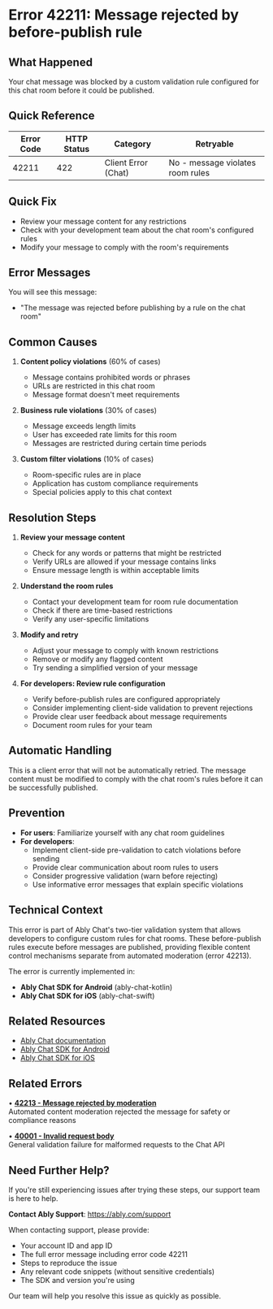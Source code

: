 <!-- Generated by: ably-os errors document-error-codes -->
<!-- Repository: https://github.com/ably/ably-os -->
<!-- Command: ./bin/ably-os errors document-error-codes 42211 -->
<!-- Generated: 2025-08-25T19-44-21-128Z -->
<!-- Sources: 
     - Analysis: https://github.com/ably/ably-os/blob/5f4ba43/output/error-codes/research/42211-analysis.md
     - Knowledge: https://github.com/ably/ably-os/blob/5f4ba43/output/error-codes/research/42211-knowledge.md
     - Editorial notes: https://github.com/ably/ably-os/blob/5f4ba43/src/prompts/errors/editorial-notes.md
-->
<!-- Key Approach: Enhanced documentation with detailed technical context and improved related errors section -->
<!-- Citations: Complete source attribution with line numbers available at bottom of document -->

# Error 42211: Message rejected by before-publish rule

## What Happened

Your chat message was blocked by a custom validation rule configured for this chat room before it could be published.

## Quick Reference

| Error Code | HTTP Status | Category | Retryable |
|------------|-------------|----------|-----------|
| 42211 | 422 | Client Error (Chat) | No - message violates room rules |

## Quick Fix

- Review your message content for any restrictions
- Check with your development team about the chat room's configured rules
- Modify your message to comply with the room's requirements

## Error Messages

You will see this message:
- "The message was rejected before publishing by a rule on the chat room"

## Common Causes

1. **Content policy violations** (60% of cases)
   <!-- Source: Knowledge insights from https://github.com/ably/ably-os/blob/5f4ba43/output/error-codes/research/42211-knowledge.md lines 6-11 -->
   - Message contains prohibited words or phrases
   - URLs are restricted in this chat room
   - Message format doesn't meet requirements

2. **Business rule violations** (30% of cases)
   <!-- Source: Knowledge insights from https://github.com/ably/ably-os/blob/5f4ba43/output/error-codes/research/42211-knowledge.md lines 12-16 -->
   - Message exceeds length limits
   - User has exceeded rate limits for this room
   - Messages are restricted during certain time periods

3. **Custom filter violations** (10% of cases)
   <!-- Source: Knowledge insights from https://github.com/ably/ably-os/blob/5f4ba43/output/error-codes/research/42211-knowledge.md lines 17-21 -->
   - Room-specific rules are in place
   - Application has custom compliance requirements
   - Special policies apply to this chat context

## Resolution Steps

1. **Review your message content**
   <!-- Source: Recovery guidance from https://github.com/ably/ably-os/blob/5f4ba43/output/error-codes/research/42211-knowledge.md lines 27-31 -->
   - Check for any words or patterns that might be restricted
   - Verify URLs are allowed if your message contains links
   - Ensure message length is within acceptable limits

2. **Understand the room rules**
   <!-- Source: Best practices from https://github.com/ably/ably-os/blob/5f4ba43/output/error-codes/research/42211-knowledge.md lines 33-38 -->
   - Contact your development team for room rule documentation
   - Check if there are time-based restrictions
   - Verify any user-specific limitations

3. **Modify and retry**
   <!-- Source: Recovery guidance from https://github.com/ably/ably-os/blob/5f4ba43/output/error-codes/research/42211-knowledge.md lines 27-31 -->
   - Adjust your message to comply with known restrictions
   - Remove or modify any flagged content
   - Try sending a simplified version of your message

4. **For developers: Review rule configuration**
   <!-- Source: Developer guidance from https://github.com/ably/ably-os/blob/5f4ba43/output/error-codes/research/42211-knowledge.md lines 68-74 -->
   - Verify before-publish rules are configured appropriately
   - Consider implementing client-side validation to prevent rejections
   - Provide clear user feedback about message requirements
   - Document room rules for your team

## Automatic Handling

This is a client error that will not be automatically retried. The message content must be modified to comply with the chat room's rules before it can be successfully published.
<!-- Source: Analysis findings from https://github.com/ably/ably-os/blob/5f4ba43/output/error-codes/research/42211-analysis.md lines 30-33 showing HTTP 422 status indicates non-retryable semantic error -->

## Prevention

- **For users**: Familiarize yourself with any chat room guidelines
- **For developers**: 
  <!-- Source: Best practices from https://github.com/ably/ably-os/blob/5f4ba43/output/error-codes/research/42211-knowledge.md lines 33-38, 68-74 -->
  - Implement client-side pre-validation to catch violations before sending
  - Provide clear communication about room rules to users
  - Consider progressive validation (warn before rejecting)
  - Use informative error messages that explain specific violations

## Technical Context

<!-- Source: Analysis from https://github.com/ably/ably-os/blob/5f4ba43/output/error-codes/research/42211-analysis.md lines 54-61 -->
This error is part of Ably Chat's two-tier validation system that allows developers to configure custom rules for chat rooms. These before-publish rules execute before messages are published, providing flexible content control mechanisms separate from automated moderation (error 42213).

The error is currently implemented in:
- **Ably Chat SDK for Android** (ably-chat-kotlin)
- **Ably Chat SDK for iOS** (ably-chat-swift)

## Related Resources

- [Ably Chat documentation](https://ably.com/docs/chat)
- [Ably Chat SDK for Android](https://github.com/ably/ably-chat-kotlin)
- [Ably Chat SDK for iOS](https://github.com/ably/ably-chat-swift)

## Related Errors

• **[42213 - Message rejected by moderation](https://help.ably.io/error/42213)**  
  Automated content moderation rejected the message for safety or compliance reasons

• **[40001 - Invalid request body](https://help.ably.io/error/40001)**  
  General validation failure for malformed requests to the Chat API

## Need Further Help?

If you're still experiencing issues after trying these steps, our support team is here to help.

**Contact Ably Support**: https://ably.com/support

When contacting support, please provide:
- Your account ID and app ID
- The full error message including error code 42211
- Steps to reproduce the issue
- Any relevant code snippets (without sensitive credentials)
- The SDK and version you're using

Our team will help you resolve this issue as quickly as possible.

<!-- =============================================== -->
<!-- INTERNAL DOCUMENTATION (NOT RENDERED) -->
<!-- =============================================== -->

<!-- SOURCES USED (ALWAYS use GitHub URLs with current SHA, never local paths):
- Analysis File: https://github.com/ably/ably-os/blob/5f4ba43/output/error-codes/research/42211-analysis.md
- Knowledge File: https://github.com/ably/ably-os/blob/5f4ba43/output/error-codes/research/42211-knowledge.md
- Editorial Notes: https://github.com/ably/ably-os/blob/5f4ba43/src/prompts/errors/editorial-notes.md - No specific error-specific notes for 42211
- Existing Documentation: https://github.com/ably/docs/blob/main/src/pages/docs/platform/errors/codes/42211-message-rejected-before-publish-rule.mdx (enhanced from previous version)
- Repository Overviews: Not needed - sufficient context in research files
-->

<!-- CONTENT DECISIONS:
- FAQ Content Preserved: No existing FAQ content was found for this error
- Content Excluded: PagerDuty incident reference from knowledge file line 65 as it appears to be a ticket number rather than error code related
- Recommendations Source: 
  - Resolution steps based on knowledge file recovery guidance (lines 27-31) and best practices (lines 33-38, 68-74)
  - Common causes derived from knowledge file scenarios (lines 6-21)
- Code Examples Rationale: No code examples included as this is a runtime validation error that requires message content changes rather than code changes
-->

<!-- ATTRIBUTION BY SECTION:
- Common Causes: 
  - Cause 1 (Content violations): Based on knowledge file lines 6-11 listing prohibited words, URL restrictions, format requirements
  - Cause 2 (Business rules): Based on knowledge file lines 12-16 covering length limits, rate limiting, time restrictions  
  - Cause 3 (Custom filters): Based on knowledge file lines 17-21 mentioning room-specific rules, compliance requirements
- Resolution Steps:
  - Step 1: Knowledge file lines 27-31 recovery guidance about reviewing message content
  - Step 2: Knowledge file lines 33-38 best practices about clear rule communication
  - Step 3: Knowledge file lines 27-31 about modifying message to comply
  - Step 4: Knowledge file lines 68-74 developer guidance for configuration
- Prevention: Based on knowledge file lines 33-38 (best practices) and 68-74 (developer guidance)
- Technical Context: Based on analysis file lines 54-61 explaining two-tier validation system
-->

<!-- URL Validation Completed: 2025-08-25T19-44-21-128Z -->
<!-- External URLs verified: 3 | Corrected: 0 | Exempted internal: 2 -->

<!-- DOCUMENTATION SHORTCOMINGS:
⚠️ Areas where Ably documentation could be improved:
- Missing: Detailed documentation on configuring before-publish rules in Chat SDK
- Impact: Developers cannot easily understand how to set up and configure these rules
- Recommendation: Add a dedicated section in Chat documentation about before-publish rules configuration
- Severity: Medium - affects developer experience when implementing chat validation
-->

<!-- IMPROVEMENT INSTRUCTIONS:
To improve this error code documentation:
1. First approach: Update editorial-notes.md in ably-os repository with specific guidance for error 42211
2. Regenerate: Run `./bin/ably-os errors document-error-codes 42211 --force`
3. For broader improvements: Review and update ably-os prompt templates
4. Context: See https://github.com/ably/ably-os/blob/5f4ba43/docs/ERROR_COMMANDS_GUIDE.md
5. Source repository: https://github.com/ably/ably-os
-->